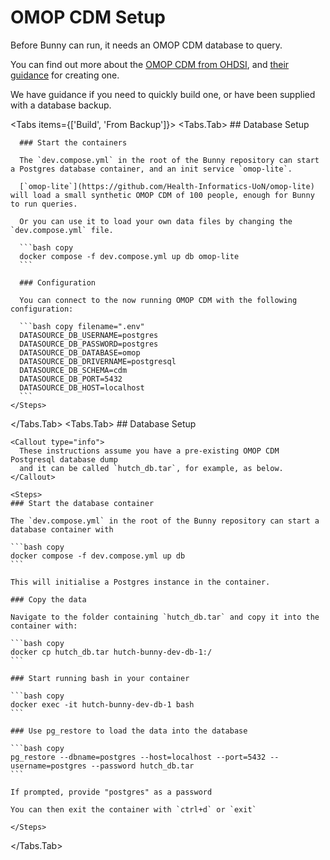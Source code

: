 
# OMOP CDM Setup

Before Bunny can run, it needs an OMOP CDM database to query.

You can find out more about the [OMOP CDM from OHDSI](https://www.ohdsi.org/data-standardization/), and [their guidance](https://github.com/OHDSI/Vocabulary-v5.0/wiki/General-Structure,-Download-and-Use) for creating one.

We have guidance if you need to quickly build one, or have been supplied with a database backup.

<Tabs items={['Build', 'From Backup']}>
  <Tabs.Tab>
    ## Database Setup
    <Steps>

      ### Start the containers

      The `dev.compose.yml` in the root of the Bunny repository can start a Postgres database container, and an init service `omop-lite`.

      [`omop-lite`](https://github.com/Health-Informatics-UoN/omop-lite) will load a small synthetic OMOP CDM of 100 people, enough for Bunny to run queries.

      Or you can use it to load your own data files by changing the `dev.compose.yml` file.

      ```bash copy
      docker compose -f dev.compose.yml up db omop-lite
      ```

      ### Configuration

      You can connect to the now running OMOP CDM with the following configuration:

      ```bash copy filename=".env" 
      DATASOURCE_DB_USERNAME=postgres
      DATASOURCE_DB_PASSWORD=postgres
      DATASOURCE_DB_DATABASE=omop
      DATASOURCE_DB_DRIVERNAME=postgresql
      DATASOURCE_DB_SCHEMA=cdm
      DATASOURCE_DB_PORT=5432
      DATASOURCE_DB_HOST=localhost
      ```    
    </Steps>
    

  </Tabs.Tab>
  <Tabs.Tab>
    ## Database Setup

    <Callout type="info">
      These instructions assume you have a pre-existing OMOP CDM Postgresql database dump
      and it can be called `hutch_db.tar`, for example, as below.
    </Callout>

    <Steps>
    ### Start the database container

    The `dev.compose.yml` in the root of the Bunny repository can start a database container with

    ```bash copy
    docker compose -f dev.compose.yml up db
    ```

    This will initialise a Postgres instance in the container.

    ### Copy the data

    Navigate to the folder containing `hutch_db.tar` and copy it into the container with:

    ```bash copy
    docker cp hutch_db.tar hutch-bunny-dev-db-1:/
    ```

    ### Start running bash in your container

    ```bash copy
    docker exec -it hutch-bunny-dev-db-1 bash
    ```

    ### Use pg_restore to load the data into the database

    ```bash copy
    pg_restore --dbname=postgres --host=localhost --port=5432 --username=postgres --password hutch_db.tar
    ```

    If prompted, provide "postgres" as a password

    You can then exit the container with `ctrl+d` or `exit`

    </Steps>

  </Tabs.Tab>
</Tabs>



